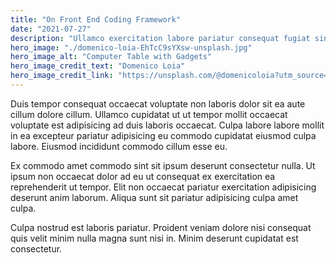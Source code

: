 ```yaml
---
title: "On Front End Coding Framework"
date: "2021-07-27"
description: "Ullamco exercitation labore pariatur consequat fugiat sint proident officia."
hero_image: "./domenico-loia-EhTcC9sYXsw-unsplash.jpg"
hero_image_alt: "Computer Table with Gadgets"
hero_image_credit_text: "Domenico Loia"
hero_image_credit_link: "https://unsplash.com/@domenicoloia?utm_source=range_quest&utm_medium=referral&utm_content=creditCopyText"
---
```


Duis tempor consequat occaecat voluptate non laboris dolor sit ea aute cillum dolore cillum. Ullamco cupidatat ut ut tempor mollit occaecat voluptate est adipisicing ad duis laboris occaecat. Culpa labore labore mollit in ea excepteur pariatur adipisicing eu commodo cupidatat eiusmod culpa labore. Eiusmod incididunt commodo cillum esse eu.

Ex commodo amet commodo sint sit ipsum deserunt consectetur nulla. Ut ipsum non occaecat dolor ad eu ut consequat ex exercitation ea reprehenderit ut tempor. Elit non occaecat pariatur exercitation adipisicing deserunt anim laborum. Aliqua sunt sit pariatur adipisicing culpa amet culpa.

Culpa nostrud est laboris pariatur. Proident veniam dolore nisi consequat quis velit minim nulla magna sunt nisi in. Minim deserunt cupidatat est consectetur.
